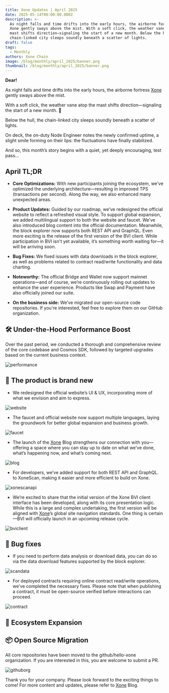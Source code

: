 ```yaml
---
title: Xone Updates | April 2025
date: 2025-05-14T00:00:00.000Z
description: >-
  As night falls and time drifts into the early hours, the airborne fortress
  Xone gently sways above the mist. With a soft click, the weather vane atop the
  mast shifts direction—signaling the start of a new month. Below the hull, the
  chain-linked city sleeps soundly beneath a scatter of lights.
draft: false
tags:
  - Monthly
authors: Xone Chain
image: /blog/monthly/april_2025/banner.png
thumbnail: /blog/monthly/april_2025/banner.png
---
```



**Dear!**

As night falls and time drifts into the early hours, the airborne fortress [Xone](https://xone.org/) gently sways above the mist.

With a soft click, the weather vane atop the mast shifts direction—signaling the start of a new month. 🌃

Below the hull, the chain-linked city sleeps soundly beneath a scatter of lights.

On deck, the on-duty Node Engineer notes the newly confirmed uptime, a slight smile forming on their lips: the fluctuations have finally stabilized.

And so, this month’s story begins with a quiet, yet deeply encouraging, test pass…

## April TL;DR

- **Core Optimizations:** With new participants joining the ecosystem, we’ve <Link className='text-primaryHue' isExternal showAnchorIcon href="https://github.com/hello-xone/xone_chain">optimized the underlying architecture</Link>—resulting in improved TPS (transactions per second). Along the way, we also enhanced many unexpected areas.

- **Product Updates:** Guided by our <Link className='text-primaryHue' isExternal showAnchorIcon href="/study/roadmap">roadmap</Link>, we’ve redesigned the <Link className='text-primaryHue' isExternal showAnchorIcon href="https://xone.org">official website</Link> to reflect a refreshed visual style. To support global expansion, we added multilingual support to both the <Link className='text-primaryHue' isExternal showAnchorIcon href="https://xone.org">website</Link> and <Link className='text-primaryHue' isExternal showAnchorIcon href="https://faucet.xone.org/en">faucet</Link>. We’ve also introduced <Link className='text-primaryHue' isExternal showAnchorIcon href="/blog">blog content</Link> into the <Link className='text-primaryHue' isExternal showAnchorIcon href="/">official documentation</Link>. Meanwhile, the block explorer now supports both <Link className='text-primaryHue' isExternal showAnchorIcon href="https://docs.blockscout.com/devs/apis/rest">REST API</Link> and <Link className='text-primaryHue' isExternal showAnchorIcon href="https://docs.blockscout.com/devs/apis/graphql">GraphQL</Link>. Even more exciting is the release of the first version of the <Link className='text-primaryHue' isExternal showAnchorIcon href="https://bvi.xone.org/en">BVI client</Link>. While participation in BVI isn't yet available, it’s something worth waiting for—it will be arriving soon.

- **Bug Fixes:** We <Link className='text-primaryHue' isExternal showAnchorIcon href="https://docs.blockscout.com/using-blockscout/export-to-csv">fixed issues with data downloads in the block explorer</Link>, as well as problems related to <Link className='text-primaryHue' isExternal showAnchorIcon href="https://docs.blockscout.com/devs/verification/interacting-with-smart-contracts">contract read/write</Link> functionality and <Link className='text-primaryHue' isExternal showAnchorIcon href="https://docs.blockscout.com/setup/configuration-options/charts-and-stats">data charting</Link>.

- **Noteworthy:** The official <Link className='text-primaryHue' isExternal showAnchorIcon href="https//rainlink.co">Bridge</Link> and <Link className='text-primaryHue' isExternal showAnchorIcon href="https://www.tokenup.org/en">Wallet</Link> now support mainnet operations—and of course, we’re continuously rolling out updates to enhance the user experience. Products like <Link className='text-primaryHue' isExternal showAnchorIcon href="https://swapx.exchange/en">Swap</Link> and <Link className='text-primaryHue' isExternal showAnchorIcon href="https://www.payout.plus/">Payment</Link> have also officially joined our suite.

- **On the business side:** We’ve migrated our open-source code repositories. If you're interested, feel free to explore them on <Link className='text-primaryHue' isExternal showAnchorIcon href="https://github.com/hello-xone">our GitHub organization</Link>.

## 🛠 Under-the-Hood Performance Boost

Over the past period, we conducted a thorough and comprehensive review of the <Link className='text-primaryHue' isExternal showAnchorIcon href="https://github.com/hello-xone/xone_chain">core codebase</Link> and <Link className='text-primaryHue' isExternal showAnchorIcon href="https://github.com/hello-xone/xone_cosmos-sdk">Cosmos SDK</Link>, followed by targeted upgrades based on the current business context.

![performance](/blog/monthly/april_2025/performance.png)

## 🍾 The product is brand new

- We <Link className='text-primaryHue' isExternal showAnchorIcon href="https://xone.org">redesigned the official website’s UI & UX</Link>, incorporating more of what we envision and aim to express.

![website](/blog/monthly/april_2025/website.png)

- The faucet and official website now <Link className='text-primaryHue' isExternal showAnchorIcon href="https://faucet.xone.org/en">support multiple languages</Link>, laying the groundwork for better global expansion and business growth.

![faucet](/blog/monthly/april_2025/faucet.png)

- The launch of the [Xone](https://xone.org/) <Link className='text-primaryHue' isExternal showAnchorIcon href="/blog">Blog</Link> strengthens our connection with you—offering a space where you can stay up to date on what we’ve done, what’s happening now, and what’s coming next.

![blog](/blog/monthly/april_2025/blog.png)

- For developers, we’ve added support for both <Link className='text-primaryHue' isExternal showAnchorIcon href="https://docs.blockscout.com/devs/apis/rest">REST API</Link> and <Link className='text-primaryHue' isExternal showAnchorIcon href="https://docs.blockscout.com/devs/apis/graphql">GraphQL</Link>. to <Link className='text-primaryHue' isExternal showAnchorIcon href="https://xonescan.com">XoneScan</Link>, making it easier and more efficient to build on Xone.

![xonescanapi](/blog/monthly/april_2025/xonescanapi.png)

- We’re excited to share that the initial version of the <Link className='text-primaryHue' isExternal showAnchorIcon href="https://bvi.xone.org/en">Xone BVI client</Link> interface has been developed, along with its core presentation logic. While this is a large and complex undertaking, the first version will be aligned with [Xone](https://xone.org/)’s global site navigation standards. One thing is certain—BVI will officially launch in an upcoming release cycle.

![bviclient](/blog/monthly/april_2025/bviclient.png)

## 🐞 Bug fixes

- If you need to perform data analysis or download data, you can do so via <Link className='text-primaryHue' isExternal showAnchorIcon href="https://docs.blockscout.com/using-blockscout/export-to-csv">the data download features supported by the block explorer</Link>.

![scandata](/blog/monthly/april_2025/scandata.png)

- For deployed contracts requiring online <Link className='text-primaryHue' isExternal showAnchorIcon href="https://docs.blockscout.com/devs/verification/interacting-with-smart-contracts">contract read/write</Link> operations, we’ve completed the necessary fixes. Please note that when publishing a contract, it must be open-source verified before interactions can proceed.

![contract](/blog/monthly/april_2025/contract.png)

## 🎉 Ecosystem Expansion

<FeatureCards items={data} />

## 📦 Open Source Migration

All core repositories have been moved to the <Link className='text-primaryHue' isExternal showAnchorIcon href="https://github.com/hello-xone">github/hello-xone organization</Link>. If you are interested in this, you are welcome to submit a PR.

![githuborg](/blog/monthly/april_2025/githuborg.png)

Thank you for your company. Please look forward to the exciting things to come! For more content and updates, please refer to  <Link className='text-primaryHue' isExternal showAnchorIcon href="/blog">[Xone](https://xone.org/) Blog</Link>.

<ContactInfo />
